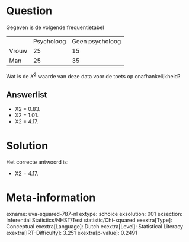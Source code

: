 Question
========

Gegeven is de volgende frequentietabel

  ------- ------------ -----------------
          Psycholoog   Geen psycholoog
  Vrouw   25           15
  Man     25           35
  ------- ------------ -----------------

Wat is de *X*^2^ waarde van deze data voor de toets op
onafhankelijkheid?

Answerlist
----------

* X2 = 0.83.
* X2 = 1.01.
* X2 = 4.17.

Solution
========

Het correcte antwoord is: 

* X2 = 4.17.

Meta-information
================
exname: uva-squared-787-nl
extype: schoice
exsolution: 001
exsection: Inferential Statistics/NHST/Test statistic/Chi-squared
exextra[Type]: Conceptual
exextra[Language]: Dutch
exextra[Level]: Statistical Literacy
exextra[IRT-Difficulty]: 3.251
exextra[p-value]: 0.2491
